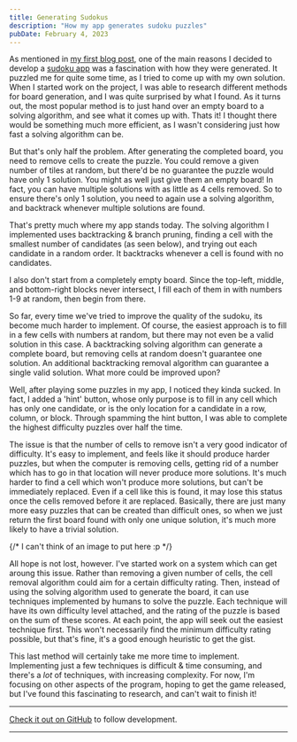 ```yaml
---
title: Generating Sudokus
description: "How my app generates sudoku puzzles"
pubDate: February 4, 2023
---
```


As mentioned in [my first blog post](/blog/hello-world/), one of the main reasons I decided to develop a [sudoku app](/projects/sudoku) 
was a fascination with how they were generated.
It puzzled me for quite some time, as I tried to come up with my own solution. 
When I started work on the project, I was able to research different methods for board generation, and I was quite surprised by what I found. 
As it turns out, the most popular method is to just hand over an empty board to a solving algorithm, and see what it comes up with. 
Thats it! I thought there would be something much more efficient, as I wasn't considering just how fast a solving algorithm can be.

<BlogImage src={Backtrack} alt="A visualisation of a backtracking algorithm on a 2x2 sudoku grid" />

But that's only half the problem. After generating the completed board, you need to remove cells to create the puzzle. You could remove a given number of tiles
at random, but there'd be no guarantee the puzzle would have only 1 solution. You might as well just give them an empty board! In fact, you can have multiple
solutions with as little as 4 cells removed. So to ensure there's only 1 solution, you need to again use a solving algorithm, and backtrack whenever multiple
solutions are found. 

<BlogImage src={Multiple} alt="A sudoku puzzle with 2 distinct solutions. There are 6 cells removed across 2 columns, 3 rows, and 2 blocks." />

That's pretty much where my app stands today. The solving algorithm I implemented uses backtracking & branch pruning, finding a cell with the smallest number
of candidates (as seen below), and trying out each candidate in a random order. It backtracks whenever a cell
is found with no candidates. 

<BlogImage src={Priority} alt="An image of the sudoku game. The fourth cell is selected, despite there being two empty cells before it, as it only has two candidates." />

I also don't start from a completely empty board. Since the top-left, middle, and bottom-right blocks never intersect, I fill each of them in with numbers
1-9 at random, then begin from there.

<BlogImage src={Intersection} alt="A sudoku board with the top left, middle, and bottom right blocks filled in with numbers 1-9 in a random order" />

So far, every time we've tried to improve the quality of the sudoku, its become much harder to implement. Of course, the easiest approach is to fill in a few cells
with numbers at random, but there may not even be a valid solution in this case. A backtracking solving algorithm can generate a complete board, but removing cells
at random doesn't guarantee one solution. An additional backtracking removal algorithm can guarantee a single valid solution. What more could be improved upon?

<BlogImage src={Hint} alt="Left: sudoku board with the 1's highlighted. In the top right, there is only one position for a 1. Right: The same board, but the 1 in the top right is filled in." />

Well, after playing some puzzles in my app, I noticed they kinda sucked. In fact, I added a 'hint' button, whose only purpose is to fill in any cell which has only
one candidate, or is the only location for a candidate in a row, column, or block. Through spamming the hint button, I was able to complete the highest difficulty
puzzles over half the time. 

<BlogImage src={Complete} alt="The same board as above, but completely filled in." />

The issue is that the number of cells to remove isn't a very good indicator of difficulty. It's easy to implement, and feels like it should produce harder puzzles, 
but when the computer is removing cells, getting rid of a number which has to go in that location will never produce more solutions. It's much harder to find a cell
which won't produce more solutions, but can't be immediately replaced. Even if a cell like this is found, it may lose this status once the cells removed before it
are replaced. Basically, there are just many more easy puzzles that can be created than difficult ones, so when we just return the first board found with only
one unique solution, it's much more likely to have a trivial solution. 

{/* I can't think of an image to put here :p */}

All hope is not lost, however. I've started work on a system which can get aroung this issue. Rather than removing a given number of cells, the cell removal
algorithm could aim for a certain difficulty rating. Then, instead of using the solving algorithm used to generate the board, it can use techniques implemented
by humans to solve the puzzle. Each technique will have its own difficulty level attached, and the rating of the puzzle is based on the sum of these scores. 
At each point, the app will seek out the easiest technique first. This won't necessarily find the minimum difficulty rating possible, but that's fine, it's a
good enough heuristic to get the gist. 

This last method will certainly take me more time to implement. Implementing just a few techniques is difficult & time consuming, and there's a *lot* of 
techniques, with increasing complexity. For now, I'm focusing on other aspects of the program, hoping to get the game released, but I've found this
fascinating to research, and can't wait to finish it!

--- 

[Check it out on GitHub](https://github.com/mortonjack/sudoku 'Sudoku Repo') to follow development.

---